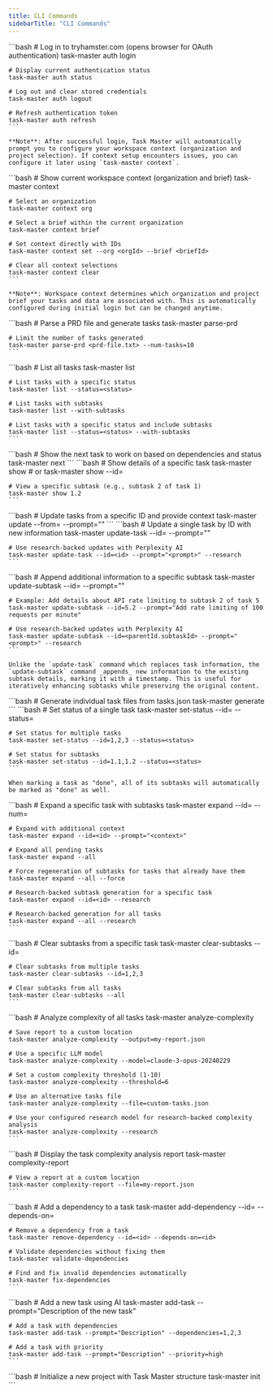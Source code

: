```yaml
---
title: CLI Commands
sidebarTitle: "CLI Commands"
---
```



<AccordionGroup>
  <Accordion title="Authentication">
    ```bash
    # Log in to tryhamster.com (opens browser for OAuth authentication)
    task-master auth login

    # Display current authentication status
    task-master auth status

    # Log out and clear stored credentials
    task-master auth logout

    # Refresh authentication token
    task-master auth refresh
    ```
    
    **Note**: After successful login, Task Master will automatically prompt you to configure your workspace context (organization and project selection). If context setup encounters issues, you can configure it later using `task-master context`.
  </Accordion>

  <Accordion title="Workspace Context">
    ```bash
    # Show current workspace context (organization and brief)
    task-master context

    # Select an organization
    task-master context org

    # Select a brief within the current organization
    task-master context brief

    # Set context directly with IDs
    task-master context set --org <orgId> --brief <briefId>

    # Clear all context selections
    task-master context clear
    ```
    
    **Note**: Workspace context determines which organization and project brief your tasks and data are associated with. This is automatically configured during initial login but can be changed anytime.
  </Accordion>

  <Accordion title="Parse PRD">
    ```bash
    # Parse a PRD file and generate tasks
    task-master parse-prd <prd-file.txt>

    # Limit the number of tasks generated
    task-master parse-prd <prd-file.txt> --num-tasks=10
    ```
  </Accordion>

  <Accordion title="List Tasks">
    ```bash
    # List all tasks
    task-master list

    # List tasks with a specific status
    task-master list --status=<status>

    # List tasks with subtasks
    task-master list --with-subtasks

    # List tasks with a specific status and include subtasks
    task-master list --status=<status> --with-subtasks
    ```
  </Accordion>

  <Accordion title="Show Next Task">
    ```bash
    # Show the next task to work on based on dependencies and status
    task-master next
    ```
  </Accordion>

  <Accordion title="Show Specific Task">
    ```bash
    # Show details of a specific task
    task-master show <id>
    # or
    task-master show --id=<id>

    # View a specific subtask (e.g., subtask 2 of task 1)
    task-master show 1.2
    ```
  </Accordion>

  <Accordion title="Update Tasks">
    ```bash
    # Update tasks from a specific ID and provide context
    task-master update --from=<id> --prompt="<prompt>"
    ```
  </Accordion>

  <Accordion title="Update a Specific Task">
    ```bash
    # Update a single task by ID with new information
    task-master update-task --id=<id> --prompt="<prompt>"

    # Use research-backed updates with Perplexity AI
    task-master update-task --id=<id> --prompt="<prompt>" --research
    ```
  </Accordion>

  <Accordion title="Update a Subtask">
    ```bash
    # Append additional information to a specific subtask
    task-master update-subtask --id=<parentId.subtaskId> --prompt="<prompt>"

    # Example: Add details about API rate limiting to subtask 2 of task 5
    task-master update-subtask --id=5.2 --prompt="Add rate limiting of 100 requests per minute"

    # Use research-backed updates with Perplexity AI
    task-master update-subtask --id=<parentId.subtaskId> --prompt="<prompt>" --research
    ```

    Unlike the `update-task` command which replaces task information, the `update-subtask` command _appends_ new information to the existing subtask details, marking it with a timestamp. This is useful for iteratively enhancing subtasks while preserving the original content.
  </Accordion>

  <Accordion title="Generate Task Files">
    ```bash
    # Generate individual task files from tasks.json
    task-master generate
    ```
  </Accordion>

  <Accordion title="Set Task Status">
    ```bash
    # Set status of a single task
    task-master set-status --id=<id> --status=<status>

    # Set status for multiple tasks
    task-master set-status --id=1,2,3 --status=<status>

    # Set status for subtasks
    task-master set-status --id=1.1,1.2 --status=<status>
    ```

    When marking a task as "done", all of its subtasks will automatically be marked as "done" as well.
  </Accordion>

  <Accordion title="Expand Tasks">
    ```bash
    # Expand a specific task with subtasks
    task-master expand --id=<id> --num=<number>

    # Expand with additional context
    task-master expand --id=<id> --prompt="<context>"

    # Expand all pending tasks
    task-master expand --all

    # Force regeneration of subtasks for tasks that already have them
    task-master expand --all --force

    # Research-backed subtask generation for a specific task
    task-master expand --id=<id> --research

    # Research-backed generation for all tasks
    task-master expand --all --research
    ```
  </Accordion>

  <Accordion title="Clear Subtasks">
    ```bash
    # Clear subtasks from a specific task
    task-master clear-subtasks --id=<id>

    # Clear subtasks from multiple tasks
    task-master clear-subtasks --id=1,2,3

    # Clear subtasks from all tasks
    task-master clear-subtasks --all
    ```
  </Accordion>

  <Accordion title="Analyze Task Complexity">
    ```bash
    # Analyze complexity of all tasks
    task-master analyze-complexity

    # Save report to a custom location
    task-master analyze-complexity --output=my-report.json

    # Use a specific LLM model
    task-master analyze-complexity --model=claude-3-opus-20240229

    # Set a custom complexity threshold (1-10)
    task-master analyze-complexity --threshold=6

    # Use an alternative tasks file
    task-master analyze-complexity --file=custom-tasks.json

    # Use your configured research model for research-backed complexity analysis
    task-master analyze-complexity --research
    ```
  </Accordion>

  <Accordion title="View Complexity Report">
    ```bash
    # Display the task complexity analysis report
    task-master complexity-report

    # View a report at a custom location
    task-master complexity-report --file=my-report.json
    ```
  </Accordion>

  <Accordion title="Managing Task Dependencies">
    ```bash
    # Add a dependency to a task
    task-master add-dependency --id=<id> --depends-on=<id>

    # Remove a dependency from a task
    task-master remove-dependency --id=<id> --depends-on=<id>

    # Validate dependencies without fixing them
    task-master validate-dependencies

    # Find and fix invalid dependencies automatically
    task-master fix-dependencies
    ```
  </Accordion>

  <Accordion title="Add a New Task">
    ```bash
    # Add a new task using AI
    task-master add-task --prompt="Description of the new task"

    # Add a task with dependencies
    task-master add-task --prompt="Description" --dependencies=1,2,3

    # Add a task with priority
    task-master add-task --prompt="Description" --priority=high
    ```
  </Accordion>

  <Accordion title="Initialize a Project">
    ```bash
    # Initialize a new project with Task Master structure
    task-master init
    ```
  </Accordion>
</AccordionGroup>
